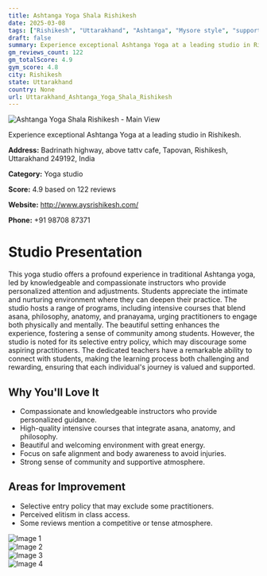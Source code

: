 ```yaml
---
title: Ashtanga Yoga Shala Rishikesh
date: 2025-03-08
tags: ["Rishikesh", "Uttarakhand", "Ashtanga", "Mysore style", "supportive atmosphere", "intensive programs", "Rishikesh"]  
draft: false
summary: Experience exceptional Ashtanga Yoga at a leading studio in Rishikesh.
gm_reviews_count: 122
gm_totalScore: 4.9
gym_score: 4.8
city: Rishikesh
state: Uttarakhand
country: None
url: Uttarakhand_Ashtanga_Yoga_Shala_Rishikesh
---
```


<div className="aspect-[16/9] relative my-8">
  <img 
    src="https://lh5.googleusercontent.com/p/AF1QipMViXXfB0nTCWDlvu8Aj00jNUpT8i693AwJxW8z=w1920-h1080-k-no"
    alt="Ashtanga Yoga Shala Rishikesh - Main View"
    className="object-cover absolute inset-0 w-full h-full rounded-lg"
  />
</div>

Experience exceptional Ashtanga Yoga at a leading studio in Rishikesh.

**Address:** Badrinath highway, above tattv cafe, Tapovan, Rishikesh, Uttarakhand 249192, India

**Category:** Yoga studio

**Score:** 4.9 based on 122 reviews

**Website:** http://www.aysrishikesh.com/

**Phone:** +91 98708 87371

# Studio Presentation

This yoga studio offers a profound experience in traditional Ashtanga yoga, led by knowledgeable and compassionate instructors who provide personalized attention and adjustments. Students appreciate the intimate and nurturing environment where they can deepen their practice. The studio hosts a range of programs, including intensive courses that blend asana, philosophy, anatomy, and pranayama, urging practitioners to engage both physically and mentally. The beautiful setting enhances the experience, fostering a sense of community among students. However, the studio is noted for its selective entry policy, which may discourage some aspiring practitioners. The dedicated teachers have a remarkable ability to connect with students, making the learning process both challenging and rewarding, ensuring that each individual's journey is valued and supported.

## Why You'll Love It

- Compassionate and knowledgeable instructors who provide personalized guidance.
- High-quality intensive courses that integrate asana, anatomy, and philosophy.
- Beautiful and welcoming environment with great energy.
- Focus on safe alignment and body awareness to avoid injuries.
- Strong sense of community and supportive atmosphere.

## Areas for Improvement

- Selective entry policy that may exclude some practitioners.
- Perceived elitism in class access.
- Some reviews mention a competitive or tense atmosphere.

<div className="grid grid-cols-1 xl:grid-cols-2 gap-4 my-8">
<div className="aspect-[4/3] relative"><img src="https://lh3.googleusercontent.com/p/AF1QipOciJhmzLiSgiPmrzhG2sdOW8ppAI7ANm9e-VKd=w1920-h1080-k-no" alt="Image 1" className="object-cover absolute inset-0 w-full h-full rounded-lg" /></div>
<div className="aspect-[4/3] relative"><img src="https://lh3.googleusercontent.com/p/AF1QipMA5CyxePs9qvmKZPZfcQXUge-kdYpX_GH-EBYg=w1920-h1080-k-no" alt="Image 2" className="object-cover absolute inset-0 w-full h-full rounded-lg" /></div>
<div className="aspect-[4/3] relative"><img src="https://lh5.googleusercontent.com/p/AF1QipO_i2R-hmYGrgYgQ_-pH7TdEUvsvvG5Dt3DMakH=w1920-h1080-k-no" alt="Image 3" className="object-cover absolute inset-0 w-full h-full rounded-lg" /></div>
<div className="aspect-[4/3] relative"><img src="https://lh5.googleusercontent.com/p/AF1QipNMSWznuvE5Vew_-trtMWCYZq4_FrqPxrOY0mw=w1920-h1080-k-no" alt="Image 4" className="object-cover absolute inset-0 w-full h-full rounded-lg" /></div>
</div>